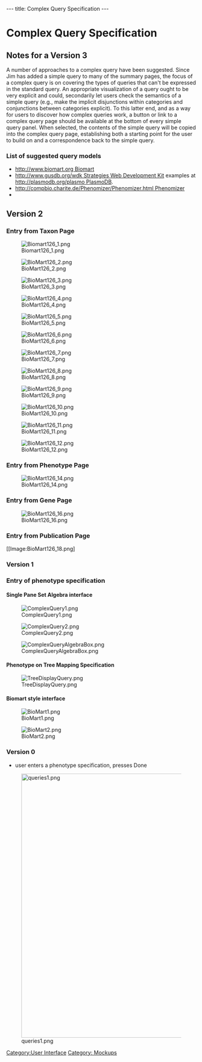 ---
title: Complex Query Specification
---

= Complex Query Specification =

== Notes for a Version 3 ==

A number of approaches to a complex query have been suggested.  Since Jim has added a simple query to many of the summary pages, the focus of a complex query is on covering the types of queries that can't be expressed in the standard query.  An appropriate visualization of a query ought to be very explicit and could, secondarily let users check the semantics of a simple query (e.g., make the implicit disjunctions within categories and conjunctions between categories explicit).  To this latter end, and as a way for users to discover how complex queries work, a button or link to a complex query page should be available at the bottom of every simple query panel.  When selected, the contents of the simple query will be copied into the complex query page, establishing both a starting point for the user to build on and a correspondence back to the simple query.

=== List of suggested query models ===
* [[http://www.biomart.org Biomart]]
* [[http://www.gusdb.org/wdk Strategies Web Development Kit]] examples at [[http://plasmodb.org/plasmo PlasmoDB]].
* [[http://compbio.charite.de/Phenomizer/Phenomizer.html Phenomizer]]
*

== Version 2 ==
=== Entry from Taxon Page ===

[[Image:Biomart126_1.png]]

[[Image:BioMart126_2.png]]

[[Image:BioMart126_3.png]]

[[Image:BioMart126_4.png]]

[[Image:BioMart126_5.png]]

[[Image:BioMart126_6.png]]

[[Image:BioMart126_7.png]]

[[Image:BioMart126_8.png]]

[[Image:BioMart126_9.png]]

[[Image:BioMart126_10.png]]

[[Image:BioMart126_11.png]]

[[Image:BioMart126_12.png]]

=== Entry from Phenotype Page ===

[[Image:BioMart126_14.png]]

=== Entry from Gene Page ===

[[Image:BioMart126_16.png]]

=== Entry from Publication Page ===

[[Image:BioMart126_18.png]

=== Version 1 ===
===Entry of phenotype specification===

==== Single Pane Set Algebra interface ====

[[Image:ComplexQuery1.png]]

[[Image:ComplexQuery2.png]]

[[Image:ComplexQueryAlgebraBox.png]]


==== Phenotype on Tree Mapping Specification ====
[[Image:TreeDisplayQuery.png]]

==== Biomart style interface ====

[[Image:BioMart1.png]]

[[Image:BioMart2.png]]

=== Version 0 ===
* user enters a phenotype specification, presses Done

[[Image:queries1.png|700px]]

[[Category:User Interface]]
[[Category: Mockups]]